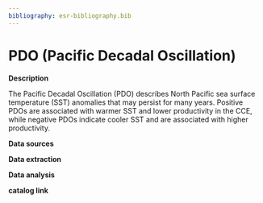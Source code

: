 ```yaml
---
bibliography: esr-bibliography.bib
---
```


# PDO (Pacific Decadal Oscillation)

**Description**

The Pacific Decadal Oscillation (PDO) describes North Pacific sea surface temperature (SST) anomalies that may persist for many years. Positive PDOs are associated with warmer SST and lower productivity in the CCE, while negative PDOs indicate cooler SST and are associated with higher productivity.

**Data sources**

**Data extraction**

**Data analysis**

**catalog link**
